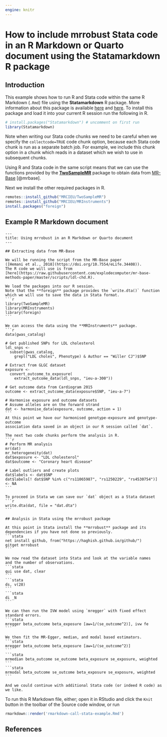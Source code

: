 ```yaml
---
engine: knitr
---
```


# How to include mrrobust Stata code in an R Markdown or Quarto document using the Statamarkdown R package

## Introduction

This example shows how to run R and Stata code within the same R Markdown (`.Rmd`) file using the **Statamarkdown** R package. More information about this package is available [here](https://github.com/Hemken/Statamarkdown) and [here](https://www.ssc.wisc.edu/~hemken/Stataworkshops/Statamarkdown/stata-and-r-markdown.html). To install this package and load it into your current R session run the following in R.
```r
# install.packages("Statamarkdown") # uncomment on first run
library(Statamarkdown)
```

Note when writing our Stata code chunks we need to be careful when we specify the `collectcode=TRUE` code chunk option, because each Stata code chunk is run as a separate batch job. For example, we include this chunk option in a chunk which reads in a dataset which we wish to use in subsequent chunks.

Using R and Stata code in the same script means that we can use the functions provided by the [**TwoSampleMR**](https://github.com/MRCIEU/TwoSampleMR) package to obtain data from [MR-Base](https://www.mrbase.org/) [@mrbase].

Next we install the other required packages in R.
```r
remotes::install_github("MRCIEU/TwoSampleMR")
remotes::install_github("MRCIEU/MRInstruments")
install.packages("foreign")
```

## Example R Markdown document

````verbatim
---
title: Using mrrobust in an R Markdown or Quarto document
---

## Extracting data from MR-Base

We will be running the script from the MR-Base paper 
([Hemani et al., 2018](https://doi.org/10.7554/eLife.34408)).
The R code we will use is from
[here](https://raw.githubusercontent.com/explodecomputer/mr-base-methods-paper/master/scripts/ldl-chd.R).

We load the packages into our R session.
Note that the **foreign** package provides the `write.dta()` function
which we will use to save the data in Stata format.
```r
library(TwoSampleMR)
library(MRInstruments)
library(foreign)
```

We can access the data using the **MRInstruments** package.
```r
data(gwas_catalog)

# Get published SNPs for LDL cholesterol
ldl_snps <-
  subset(gwas_catalog,
    grepl("LDL choles", Phenotype) & Author == "Willer CJ")$SNP

# Extract from GLGC dataset
exposure <-
  convert_outcome_to_exposure(
    extract_outcome_data(ldl_snps, "ieu-a-300"))

# Get outcome data from Cardiogram 2015
outcome <- extract_outcome_data(exposure$SNP, "ieu-a-7")

# Harmonise exposure and outcome datasets
# Assume alleles are on the forward strand
dat <- harmonise_data(exposure, outcome, action = 1)
```
At this point we have our harmonised genotype-exposure and genotype-outcome
association data saved in an object in our R session called `dat`.

The next two code chunks perform the analysis in R.
```r
# Perform MR analysis
mr(dat)
mr_heterogeneity(dat)
dat$exposure <- "LDL cholesterol"
dat$outcome <- "Coronary heart disease"

# Label outliers and create plots
dat$labels <- dat$SNP
dat$labels[! dat$SNP %in% c("rs11065987", "rs1250229", "rs4530754")] <- NA
```

To proceed in Stata we can save our `dat` object as a Stata dataset
```r
write.dta(dat, file = "dat.dta")
```

## Analysis in Stata using the mrrobust package

At this point in Stata install the **mrrobust** package and its
dependencies if you have not done so previously.
```stata
net install github, from("https://haghish.github.io/github/")
gitget mrrobust
```

We now read the dataset into Stata and look at the variable names
and the number of observations.
```stata
qui use dat, clear
```
```stata
ds, v(28)
```
```stata
di _N
```

We can then run the IVW model using `mregger` with fixed effect standard errors.
```stata
mregger beta_outcome beta_exposure [aw=1/(se_outcome^2)], ivw fe
```

We then fit the MR-Egger, median, and modal based estimators.
```stata
mregger beta_outcome beta_exposure [aw=1/(se_outcome^2)]
```
```stata
mrmedian beta_outcome se_outcome beta_exposure se_exposure, weighted
```
```stata
mrmodal beta_outcome se_outcome beta_exposure se_exposure, weighted
```

And we could continue with additional Stata code (or indeed R code) as we like.
````

To run this R Markdown file, either; open it in RStudio and click the `Knit` button in the toolbar of the Source code window, or run
```r
rmarkdown::render('rmarkdown-call-stata-example.Rmd')
```

## References

::: {#refs}
:::
